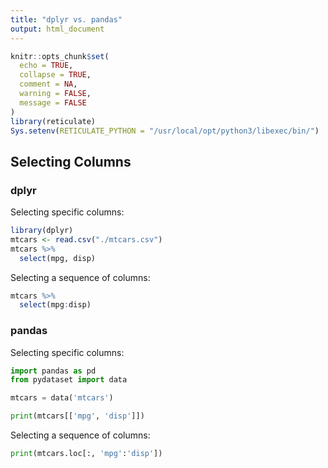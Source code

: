 ```yaml
---
title: "dplyr vs. pandas"
output: html_document
---
```


```r
knitr::opts_chunk$set(
  echo = TRUE,
  collapse = TRUE,
  comment = NA,
  warning = FALSE,
  message = FALSE
)
library(reticulate)
Sys.setenv(RETICULATE_PYTHON = "/usr/local/opt/python3/libexec/bin/")
```

## Selecting Columns {.tabset}

### dplyr

Selecting specific columns:

```r
library(dplyr)
mtcars <- read.csv("./mtcars.csv")
mtcars %>% 
  select(mpg, disp)
```

Selecting a sequence of columns:

```r
mtcars %>% 
  select(mpg:disp)
```

### pandas

Selecting specific columns:

```python
import pandas as pd
from pydataset import data

mtcars = data('mtcars')

print(mtcars[['mpg', 'disp']])
```

Selecting a sequence of columns:

```python
print(mtcars.loc[:, 'mpg':'disp'])
```